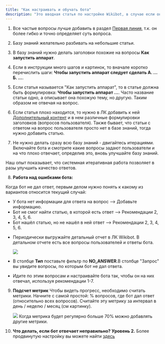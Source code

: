 ---
title: "Как настраивать и обучать бота"
description: "Это вводная статья по настройке Wikibot, в случае если он не находит ответ в базе знаний. В статье собраны рекомендации, соблюдая которые, вы существенно улучшите качество ответов бота."
---

1. Все частые вопросы лучше добавить в раздел [Первая линия](/lk/learn#vopros-otvet), т.к. он более гибко и точно определяет суть вопроса.

2. Базу знаний желательно разбивать на небольшие статьи.

3. В базу знаний нужно делать заголовки похожие на вопросы **Как запустить аппарат**.

4. Если в инструкции много шагов и картинок, то вначале коротко перечислить шаги: **Чтобы запустить аппарат следует сделать А. ... Б. ...**.

5. Если статья называется "Как запустить аппарат", то в статье должна быть формулировка: **Чтобы запустить аппарат ...**. Часто название статьи одно, а описывает она похожую тему, но другую. Таким образом не отвечая на вопрос.

6. Если статья плохо находится, то нужно в ЛК добавить к ней [Дополнительный контент](/lk/learn#dopolnitelniy-kontent) и в нем различные формулировки заголовков (вопросов пользователя). Также бывает, что статьи с ответом на вопрос пользователя просто нет в базе знаний, тогда нужно добавить статью.

7. Не нужно делать сразу всю базу знаний - двигайтесь итерациями. Включайте бота и смотрите какие вопросы задают пользователи и на что плохо отвечает, определив это, вновь улучшайте базу знаний.

<Note>
  Наш опыт показывает, что системная итеративная работа позволяет в разы
  улучшить качество ответов.
</Note>

8. **Работа над ошибками бота:**

<Note>
  Когда бот не дал ответ, первым делом нужно понять к какому из вариантов
  относится текущий случай:

- У бота нет информации для ответа на вопрос -->
  Добавьте информацию.
- Бот не смог найти статью, в которой есть ответ -->
  Рекомендации 2, 3, 4, 5, 6.
- Бот нашёл статью, но не нашёл в ней ответ -->
  Рекомендации 2, 3, 4, 5, 6.
</Note>

- Периодически выгружайте детальный отчет в ЛК Wikibot. В детальном отчете есть все вопросы пользователей и ответы бота.

  <img src="/images/guides-bot-doesnt-report.jpg" />

- В столбце **Тип** поставьте
  фильтр по **NO_ANSWER**.В столбце "Запрос" вы увидите вопросы, по которым бот не
  дал ответа.
- Идите по этим вопросам и настраивайте бота так, чтобы он на них
  отвечал, используя рекомендации 1-7.

9. **Подсчет метрик**
   Чтобы видеть прогресс, необходимо считать метрики. Начните с самой простой: % вопросов, где бот дал ответ (относительно всех вопросов). Считайте эту метрику за интервал в день / неделю / месяц (см картинку).

   <img src="/images/guides-bot-doesnt-summary-report.jpg" />
   Когда метрика будет регулярно больше 70% можно добавлять другие метрики.

10. **Что делать, если бот отвечает неправильно? Уровень 2.**
    Более продвинутую настройку вы можете найти [здесь](/guides/bot-doesnt-answer-2)
